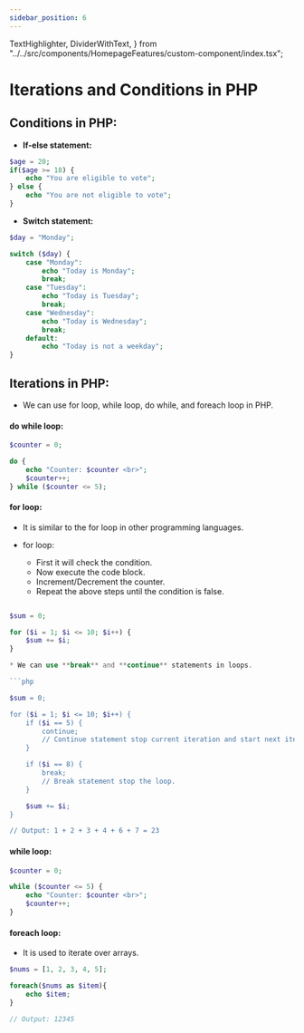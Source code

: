```yaml
---
sidebar_position: 6
---
```


  TextHighlighter,
  DividerWithText,
} from "../../src/components/HomepageFeatures/custom-component/index.tsx";

# Iterations and Conditions in PHP

## Conditions in PHP:

- **If-else statement:**

```php
$age = 20;
if($age >= 18) {
    echo "You are eligible to vote";
} else {
    echo "You are not eligible to vote";
}
```

- **Switch statement:**

```php
$day = "Monday";

switch ($day) {
    case "Monday":
        echo "Today is Monday";
        break;
    case "Tuesday":
        echo "Today is Tuesday";
        break;
    case "Wednesday":
        echo "Today is Wednesday";
        break;
    default:
        echo "Today is not a weekday";
}
```

<DividerWithText text="<End of Conditions />" />

## Iterations in PHP:

- We can use for loop, while loop, do while, and foreach loop in PHP.

#### do while loop:

```php
$counter = 0;

do {
    echo "Counter: $counter <br>";
    $counter++;
} while ($counter <= 5);

```

#### for loop:

- It is similar to the for loop in other programming languages.

- for loop:
  - First it will check the condition.
  - Now execute the code block.
  - Increment/Decrement the counter.
  - Repeat the above steps until the condition is false.

````php

$sum = 0;

for ($i = 1; $i <= 10; $i++) {
    $sum += $i;
}

* We can use **break** and **continue** statements in loops.

```php

$sum = 0;

for ($i = 1; $i <= 10; $i++) {
    if ($i == 5) {
        continue;
        // Continue statement stop current iteration and start next iteration.
    }

    if ($i == 8) {
        break;
        // Break statement stop the loop.
    }

    $sum += $i;
}

// Output: 1 + 2 + 3 + 4 + 6 + 7 = 23
````

#### while loop:

```php
$counter = 0;

while ($counter <= 5) {
    echo "Counter: $counter <br>";
    $counter++;
}
```

#### foreach loop:

- It is used to iterate over arrays.

```php
$nums = [1, 2, 3, 4, 5];

foreach($nums as $item){
    echo $item;
}

// Output: 12345
```
